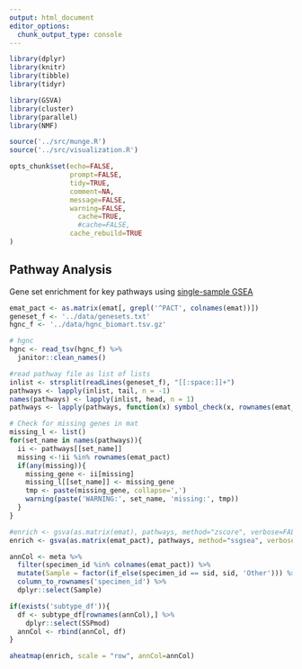 ```yaml
---
output: html_document
editor_options: 
  chunk_output_type: console
---
```


```r
library(dplyr)
library(knitr)
library(tibble)
library(tidyr)

library(GSVA)
library(cluster)
library(parallel)
library(NMF)

source('../src/munge.R')
source('../src/visualization.R')
```

```r
opts_chunk$set(echo=FALSE,
               prompt=FALSE,
               tidy=TRUE,
               comment=NA,
               message=FALSE,
               warning=FALSE,
	             cache=TRUE,
	             #cache=FALSE,
               cache_rebuild=TRUE
)
```

## Pathway Analysis
Gene set enrichment for key pathways using [single-sample GSEA]("https://www.genepattern.org/modules/docs/ssGSEAProjection/4")
```r
emat_pact <- as.matrix(emat[, grepl('^PACT', colnames(emat))])
geneset_f <- '../data/genesets.txt'
hgnc_f <- '../data/hgnc_biomart.tsv.gz'

# hgnc
hgnc <- read_tsv(hgnc_f) %>%
  janitor::clean_names()

#read pathway file as list of lists
inlist <- strsplit(readLines(geneset_f), "[[:space:]]+")
pathways <- lapply(inlist, tail, n = -1)
names(pathways) <- lapply(inlist, head, n = 1)
pathways <- lapply(pathways, function(x) symbol_check(x, rownames(emat_pact), hgnc))

# Check for missing genes in mat
missing_l <- list()
for(set_name in names(pathways)){
  ii <- pathways[[set_name]]
  missing <-!ii %in% rownames(emat_pact)
  if(any(missing)){
    missing_gene <- ii[missing]
    missing_l[[set_name]] <- missing_gene
    tmp <- paste(missing_gene, collapse=',')
    warning(paste('WARNING:', set_name, 'missing:', tmp))
  }
}
```

```r
#enrich <- gsva(as.matrix(emat), pathways, method="zscore", verbose=FALSE, parallel.sz=4)
enrich <- gsva(as.matrix(emat_pact), pathways, method="ssgsea", verbose=FALSE, parallel.sz=4)

```

```r
annCol <- meta %>%
  filter(specimen_id %in% colnames(emat_pact)) %>%
  mutate(Sample = factor(if_else(specimen_id == sid, sid, 'Other'))) %>%
  column_to_rownames('specimen_id') %>%
  dplyr::select(Sample)

if(exists('subtype_df')){
  df <- subtype_df[rownames(annCol),] %>%
    dplyr::select(SSPmod)
  annCol <- rbind(annCol, df)
}

aheatmap(enrich, scale = "row", annCol=annCol)

```

